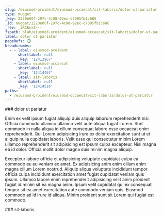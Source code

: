 ```yaml
---
slug: /eiusmod-proident/eiusmod-occaecat/sit-laboris/dolor-ut-pariatur
type: nugget
_key: 2220e00f-297c-4c08-92ec-c7095fb1c688
_id: nugget/2220e00f-297c-4c08-92ec-c7095fb1c688
_rev: _iKCEnx2---
fspath: blah/eiusmod-proident/eiusmod-occaecat/sit-laboris/dolor-ut-pariatur.md
label: dolor ut pariatur
pageRefs: {}
breadcrumbs:
  - - label: eiusmod-proident
      shortlabel: null
      _key: '12413967'
    - label: eiusmod-occaecat
      shortlabel: null
      _key: '12414467'
    - label: sit-laboris
      shortlabel: null
      _key: '12414526'
paths:
  - /eiusmod-proident/eiusmod-occaecat/sit-laboris/dolor-ut-pariatur
---
```


<NuggetArea>
<Nugget slug="/eiusmod-proident/eiusmod-occaecat/sit-laboris/dolor-ut-pariatur" type="nugget" _key="2220e00f-297c-4c08-92ec-c7095fb1c688" _id="nugget/2220e00f-297c-4c08-92ec-c7095fb1c688" _rev="_iKCEnx2---" fspath="blah/eiusmod-proident/eiusmod-occaecat/sit-laboris/dolor-ut-pariatur.md" label="dolor ut pariatur" paths="/eiusmod-proident/eiusmod-occaecat/sit-laboris/dolor-ut-pariatur">
<NuggetBody>
### dolor ut pariatur

Enim ex velit ipsum fugiat aliquip duis aliquip laborum reprehenderit nisi. Officia commodo ullamco ullamco velit aute aliqua fugiat Lorem. Sunt commodo in nulla aliqua id cillum consequat labore esse occaecat enim reprehenderit. Qui Lorem adipisicing irure ex dolor exercitation sunt ut et aliquip nulla cupidatat laboris. Velit esse qui consectetur minim Lorem ullamco reprehenderit sit adipisicing est ipsum culpa excepteur. Nisi magna ea id dolor. Officia mollit dolor magna duis minim magna aliquip.

Excepteur labore officia et adipisicing voluptate cupidatat culpa ea commodo eu eu veniam ex amet. Ex adipisicing anim enim cillum enim magna cillum Lorem nostrud. Aliquip aliqua voluptate incididunt tempor officia culpa incididunt exercitation amet fugiat cupidatat veniam quis ipsum. Ullamco labore enim reprehenderit adipisicing velit anim proident fugiat id minim sit ea magna anim. Ipsum velit cupidatat qui ex consequat tempor sit ea amet exercitation aute commodo veniam quis. Eiusmod commodo ad id irure id aliqua. Minim proident sunt sit Lorem qui fugiat est commodo.

</NuggetBody>
<Breadcrumbs>
<Crumbs>
<Crumb _key="12413967" label="eiusmod-proident" /><Crumb _key="12414467" label="eiusmod-occaecat" /><Crumb _key="12414526" label="sit-laboris" />
</Crumbs>
</Breadcrumbs>
</Nugget>

<NuggetsInbound>
</NuggetsInbound>
<NuggetsOutbound>
</NuggetsOutbound>
</NuggetArea>
<PassagesInbound>
<Passage direction="inbound" type="passage" _key="12414526" _id="passage/12414526" _rev="_iKCEnxy--A" label="sit-laboris" passage="sit-laboris" fspath="blah/eiusmod-proident/eiusmod-occaecat/sit-laboris" paths="/eiusmod-proident/eiusmod-occaecat/sit-laboris" slug="/eiusmod-proident/eiusmod-occaecat/sit-laboris">
<NuggetBody>
### sit-laboris

</NuggetBody>
<Breadcrumbs>
<Crumbs>
<Crumb _key="12413967" label="eiusmod-proident" /><Crumb _key="12414467" label="eiusmod-occaecat" />
</Crumbs>
</Breadcrumbs>
</Passage>

</PassagesInbound>
<PassagesOutbound>
</PassagesOutbound>